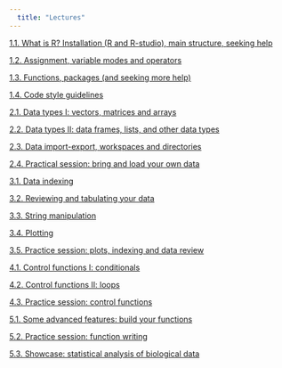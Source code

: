 ```yaml
---
  title: "Lectures"
---
```


[1.1. What is R? Installation (R and R-studio), main structure, seeking help](https://PhenEvol.github.io/Intro2R/lectures/1.3_Functions-and-packages.html)

[1.2. Assignment, variable modes and operators](https://PhenEvol.github.io/Intro2R/lectures/1.3_Functions-and-packages.html)

[1.3. Functions, packages (and seeking more help)](https://PhenEvol.github.io/Intro2R/lectures/1.3_Functions-and-packages.html)

[1.4. Code style guidelines](https://PhenEvol.github.io/Intro2R/lectures/1.3_Functions-and-packages.html)



[2.1. Data types I: vectors, matrices and arrays](https://PhenEvol.github.io/Intro2R/lectures/2.1_Vectors_matrices_arrays.html)

[2.2. Data types II: data frames, lists, and other data types](https://PhenEvol.github.io/Intro2R/lectures/2.1_Vectors_matrices_arrays.html)

[2.3. Data import-export, workspaces and directories](https://PhenEvol.github.io/Intro2R/lectures/2.1_Vectors_matrices_arrays.html)

[2.4. Practical session: bring and load your own data](https://PhenEvol.github.io/Intro2R/lectures/2.1_Vectors_matrices_arrays.html)



[3.1. Data indexing](https://PhenEvol.github.io/Intro2R/lectures/2.1_Vectors_matrices_arrays.html)

[3.2. Reviewing and tabulating your data](https://PhenEvol.github.io/Intro2R/lectures/2.1_Vectors_matrices_arrays.html)

[3.3. String manipulation](https://PhenEvol.github.io/Intro2R/lectures/2.1_Vectors_matrices_arrays.html)

[3.4. Plotting](https://PhenEvol.github.io/Intro2R/lectures/2.1_Vectors_matrices_arrays.html)

[3.5. Practice session: plots, indexing and data review](https://PhenEvol.github.io/Intro2R/lectures/2.1_Vectors_matrices_arrays.html)



[4.1. Control functions I: conditionals](https://PhenEvol.github.io/Intro2R/lectures/2.1_Vectors_matrices_arrays.html)

[4.2. Control functions II: loops](https://PhenEvol.github.io/Intro2R/lectures/2.1_Vectors_matrices_arrays.html)

[4.3. Practice session: control functions](https://PhenEvol.github.io/Intro2R/lectures/2.1_Vectors_matrices_arrays.html)



[5.1. Some advanced features: build your functions](https://PhenEvol.github.io/Intro2R/lectures/2.1_Vectors_matrices_arrays.html)

[5.2. Practice session: function writing](https://PhenEvol.github.io/Intro2R/lectures/2.1_Vectors_matrices_arrays.html)

[5.3. Showcase: statistical analysis of biological data](https://PhenEvol.github.io/Intro2R/lectures/2.1_Vectors_matrices_arrays.html)

 

